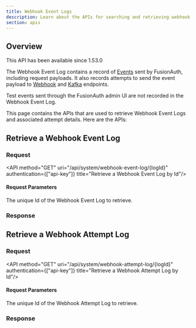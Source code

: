 ```yaml
---
title: Webhook Event Logs
description: Learn about the APIs for searching and retrieving webhook event and attempt logs.
section: apis
---
```


## Overview

<Aside type="version">
This API has been available since 1.53.0
</Aside>

The Webhook Event Log contains a record of [Events](/docs/extend/events-and-webhooks/events) sent by FusionAuth, including request payloads. It also records attempts to send the event payload to [Webhook](/docs/extend/events-and-webhooks) and [Kafka](/docs/extend/events-and-webhooks/kafka) endpoints.

Test events sent through the FusionAuth admin UI are not recorded in the Webhook Event Log.

This page contains the APIs that are used to retrieve Webhook Event Logs and associated attempt details. Here are the APIs:

## Retrieve a Webhook Event Log

### Request

<API method="GET" uri="/api/system/webhook-event-log/{logId}" authentication={["api-key"]} title="Retrieve a Webhook Event Log by Id"/>

#### Request Parameters

<APIBlock>
  <APIField name="logId" type="UUID" required>
    The unique Id of the Webhook Event Log to retrieve.
  </APIField>
</APIBlock>

### Response

<StandardGetResponseCodes never_search_error />

<WebhookEventLogResponseBody />

## Retrieve a Webhook Attempt Log

### Request

<API method="GET" uri="/api/system/webhook-attempt-log/{logId}" authentication={["api-key"]} title="Retrieve a Webhook Attempt Log by Id"/>

#### Request Parameters

<APIBlock>
  <APIField name="logId" type="UUID" required>
    The unique Id of the Webhook Attempt Log to retrieve.
  </APIField>
</APIBlock>

### Response

<StandardGetResponseCodes never_search_error />

<WebhookAttemptLogResponseBody />
